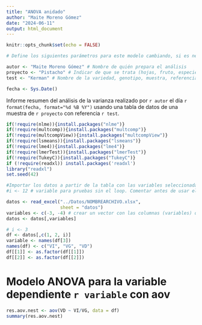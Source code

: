 ```yaml
---
title: "ANOVA anidado"
author: "Maite Moreno Gómez"
date: "2024-06-11"
output: html_document
---
```

```r
knitr::opts_chunk$set(echo = FALSE)
```

```r
# Define los siguientes parámetros para este modelo cambiando, si es necesaria, la información entre dobles comillas.

autor <- "Maite Moreno Gómez" # Nombre de quién prepara el análisis
proyecto <- "Pistacho" # Indicar de que se trata (hojas, fruto, especie, etc)
test <- "Kerman" # Nombre de la variedad, genotipo, muestra, referencia del test...

fecha <- Sys.Date()
```

Informe resumen del análisis de la varianza realizado por  `r autor` el día `r format(fecha, format="%d %B %Y")` usando una tabla de datos de una muestra de `r proyecto` con referencia `r test`.

```r
if(!require(nlme)){install.packages("nlme")}
if(!require(multcomp)){install.packages("multcomp")}
if(!require(multcompView)){install.packages("multcompView")}
if(!require(lsmeans)){install.packages("lsmeans")}
if(!require(lme4)){install.packages("lme4")}
if(!require(lmerTest)){install.packages("lmerTest")}
if(!require(TukeyC)){install.packages("TukeyC")}
if (!require(readxl)) install.packages('readxl')
library("readxl")
set.seed(42) 
```

```r
#Importar los datos a partir de la tabla con las variables seleccionadas tras el análisis de imágen
#i <- 12 # variable para pruebas sin el loop. Comentar antes de usar el loop.

datos <- read_excel("../Datos/NOMBREARCHIVO.xlsx",
                    sheet = "datos")
variables <- c(-3, -4) # crear un vector con las columnas (variables) que no se quieren analizar indicando el número de columna de la tabla original en valor negativo.
datos <- datos[,variables]

# i <- 3
df <- datos[,c(1, 2, i)]
variable <- names(df[3])
names(df) <- c("VI", "VG", "VD")
df[[1]] <- as.factor(df[[1]])
df[[2]] <- as.factor(df[[2]])
```

# Modelo ANOVA para la variable dependiente `r variable` con aov

```r
res.aov.nest <- aov(VD ~ VI/VG, data = df)
summary(res.aov.nest)
```